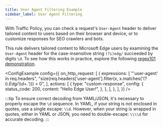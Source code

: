 ```yaml
---
title: User Agent Filtering Example
sidebar_label: User Agent Filtering
---
```



With Traffic Policy, you can check a request's `User-Agent` header to deliver tailored content to users based on their browser and device, or to customize responses for SEO crawlers and bots.

This rule delivers tailored content to Microsoft Edge users by examining the `User-Agent` header for the case-insensitive string `(?i)edg/` succeeded by digits `\d`. To see how this works in practice, explore the following [regex101 demonstration](https://regex101.com/r/3NPVub/1).

<ConfigExample
    config={{
        on_http_request: [
            {
                expressions: [
                    "'user-agent' in req.headers",
                    "size(req.headers['user-agent'].filter(x, x.matches('(?i).*Edg/\\\\d+.*'))) > 0",
                ],
                actions: [
                    {
                        type: "custom-response",
                        config: {
                            status_code: 200,
                            content: "Hello Edge User!",
                        },
                    },
                ],
            },
        ],
    }}
/>

:::tip
To ensure correct decoding from YAML/JSON, it's necessary to properly escape the `\d` sequence. In YAML, if your string is not enclosed in quotes, use a single escape: `\\d`. However, when your string is wrapped in quotes, either in YAML or JSON, you need to double-escape: `\\\\d` for accurate decoding.
:::